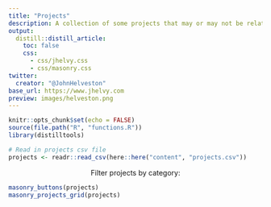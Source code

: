 ```yaml
---
title: "Projects"
description: A collection of some projects that may or may not be related to my research.
output:
  distill::distill_article:
    toc: false
    css:
      - css/jhelvy.css
      - css/masonry.css
twitter:
  creator: "@JohnHelveston"
base_url: https://www.jhelvy.com
preview: images/helveston.png
---
```


```r
knitr::opts_chunk$set(echo = FALSE)
source(file.path("R", "functions.R"))
library(distilltools)

# Read in projects csv file 
projects <- readr::read_csv(here::here("content", "projects.csv"))
```

<center>
Filter projects by category:
</center>

```r
masonry_buttons(projects)
masonry_projects_grid(projects)
```

<script src = "js/masonry_buttons.js"></script>
